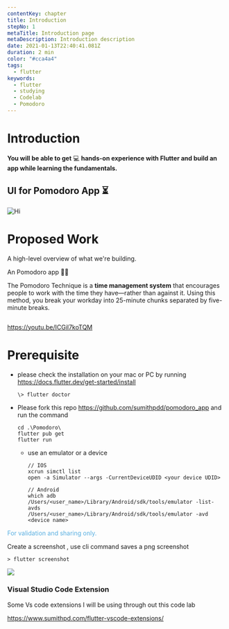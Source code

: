 ```yaml
---
contentKey: chapter
title: Introduction
stepNo: 1
metaTitle: Introduction page
metaDescription: Introduction description
date: 2021-01-13T22:40:41.081Z
duration: 2 min
color: "#cca4a4"
tags:
  - flutter
keywords:
  - flutter
  - studying
  - Codelab
  - Pomodoro
---
```

# Introduction

**You will be able to get** 💻 **hands-on experience with Flutter and build an app while learning the fundamentals.**

## UI for Pomodoro App ⏳

![Hi](https://res.cloudinary.com/sitecore/image/upload/c_limit,q_80,w_2000/v1642812522/Codelab/FF363CB8-B4DF-40FC-822D-A15D5B0A22AC_mmqrqq.jpg)

# Proposed Work

A high-level overview of what we're building.

An Pomodoro app 🧑‍💻

The Pomodoro Technique is a **time management system** that encourages people to work with the time they have—rather than against it. Using this method, you break your workday into 25-minute chunks separated by five-minute breaks.



![]()

https://youtu.be/ICGil7koTQM

# Prerequisite

* please check the installation on your mac or PC by running <https://docs.flutter.dev/get-started/install>

  ```
  \> flutter doctor
  ```


* Please fork this repo https://github.com/sumithpdd/pomodoro_app and run the command

  ```
  cd .\Pomodoro\
  flutter pub get
  flutter run
  ```

  * use an emulator or a device

    ```
    // IOS
    xcrun simctl list
    open -a Simulator --args -CurrentDeviceUDID <your device UDID>

    // Android
    which adb
    /Users/<user_name>/Library/Android/sdk/tools/emulator -list-avds
    /Users/<user_name>/Library/Android/sdk/tools/emulator -avd <device name>
    ```

<span style="color:#59afe1"> For validation and sharing only.</span>

Create a screenshot , use cli command saves a png screenshot

```
> flutter screenshot
```

![](https://res.cloudinary.com/sitecore/image/upload/c_limit,q_80,w_2000/v1643193451/Codelab/spd_home_screen_mrcsbb.png)

### Visual Studio Code Extension

Some Vs code extensions I will be using through out this code lab

<https://www.sumithpd.com/flutter-vscode-extensions/>